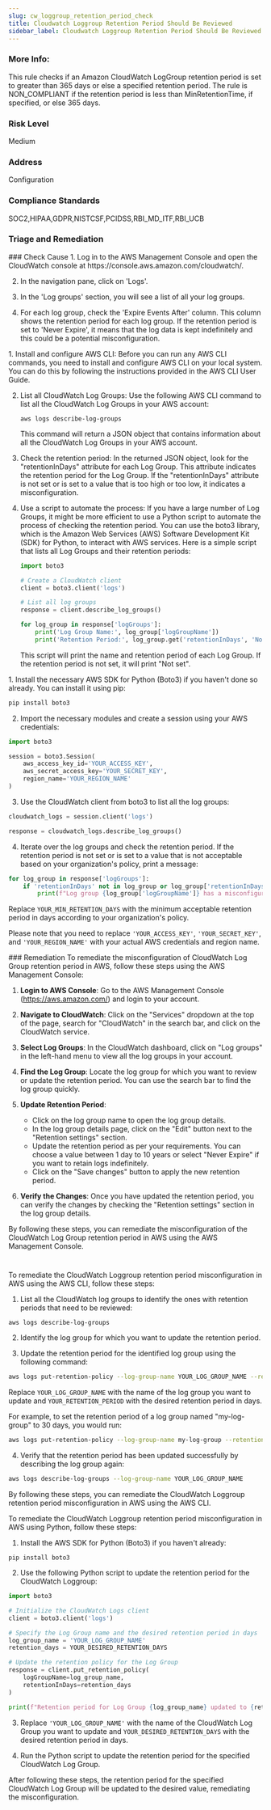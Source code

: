 ```yaml
---
slug: cw_loggroup_retention_period_check
title: Cloudwatch Loggroup Retention Period Should Be Reviewed
sidebar_label: Cloudwatch Loggroup Retention Period Should Be Reviewed
---
```


### More Info:

This rule checks if an Amazon CloudWatch LogGroup retention period is set to greater than 365 days or else a specified retention period. The rule is NON_COMPLIANT if the retention period is less than MinRetentionTime, if specified, or else 365 days.

### Risk Level

Medium

### Address

Configuration

### Compliance Standards

SOC2,HIPAA,GDPR,NISTCSF,PCIDSS,RBI_MD_ITF,RBI_UCB


### Triage and Remediation
<Tabs>

<Tab title='Cause'>
### Check Cause
<AccordionGroup>
<Accordion title='Using Console' defaultOpen='true'>
1. Log in to the AWS Management Console and open the CloudWatch console at https://console.aws.amazon.com/cloudwatch/.

2. In the navigation pane, click on 'Logs'.

3. In the 'Log groups' section, you will see a list of all your log groups. 

4. For each log group, check the 'Expire Events After' column. This column shows the retention period for each log group. If the retention period is set to 'Never Expire', it means that the log data is kept indefinitely and this could be a potential misconfiguration.
</Accordion>

<Accordion title='Using CLI'>
1. Install and configure AWS CLI: Before you can run any AWS CLI commands, you need to install and configure AWS CLI on your local system. You can do this by following the instructions provided in the AWS CLI User Guide.

2. List all CloudWatch Log Groups: Use the following AWS CLI command to list all the CloudWatch Log Groups in your AWS account:

   ```
   aws logs describe-log-groups
   ```

   This command will return a JSON object that contains information about all the CloudWatch Log Groups in your AWS account.

3. Check the retention period: In the returned JSON object, look for the "retentionInDays" attribute for each Log Group. This attribute indicates the retention period for the Log Group. If the "retentionInDays" attribute is not set or is set to a value that is too high or too low, it indicates a misconfiguration.

4. Use a script to automate the process: If you have a large number of Log Groups, it might be more efficient to use a Python script to automate the process of checking the retention period. You can use the boto3 library, which is the Amazon Web Services (AWS) Software Development Kit (SDK) for Python, to interact with AWS services. Here is a simple script that lists all Log Groups and their retention periods:

   ```python
   import boto3

   # Create a CloudWatch client
   client = boto3.client('logs')

   # List all log groups
   response = client.describe_log_groups()

   for log_group in response['logGroups']:
       print('Log Group Name:', log_group['logGroupName'])
       print('Retention Period:', log_group.get('retentionInDays', 'Not set'))
   ```
   
   This script will print the name and retention period of each Log Group. If the retention period is not set, it will print "Not set".
</Accordion>

<Accordion title='Using Python'>
1. Install the necessary AWS SDK for Python (Boto3) if you haven't done so already. You can install it using pip:

```python
pip install boto3
```

2. Import the necessary modules and create a session using your AWS credentials:

```python
import boto3

session = boto3.Session(
    aws_access_key_id='YOUR_ACCESS_KEY',
    aws_secret_access_key='YOUR_SECRET_KEY',
    region_name='YOUR_REGION_NAME'
)
```

3. Use the CloudWatch client from boto3 to list all the log groups:

```python
cloudwatch_logs = session.client('logs')

response = cloudwatch_logs.describe_log_groups()
```

4. Iterate over the log groups and check the retention period. If the retention period is not set or is set to a value that is not acceptable based on your organization's policy, print a message:

```python
for log_group in response['logGroups']:
    if 'retentionInDays' not in log_group or log_group['retentionInDays'] < YOUR_MIN_RETENTION_DAYS:
        print(f"Log group {log_group['logGroupName']} has a misconfigured retention period.")
```

Replace `YOUR_MIN_RETENTION_DAYS` with the minimum acceptable retention period in days according to your organization's policy.

Please note that you need to replace `'YOUR_ACCESS_KEY'`, `'YOUR_SECRET_KEY'`, and `'YOUR_REGION_NAME'` with your actual AWS credentials and region name.
</Accordion>

</AccordionGroup>
</Tab>

<Tab title='Remediation'>
### Remediation

<AccordionGroup>
<Accordion title='Using Console' defaultOpen='true'>
To remediate the misconfiguration of CloudWatch Log Group retention period in AWS, follow these steps using the AWS Management Console:

1. **Login to AWS Console**: Go to the AWS Management Console (https://aws.amazon.com/) and login to your account.

2. **Navigate to CloudWatch**: Click on the "Services" dropdown at the top of the page, search for "CloudWatch" in the search bar, and click on the CloudWatch service.

3. **Select Log Groups**: In the CloudWatch dashboard, click on "Log groups" in the left-hand menu to view all the log groups in your account.

4. **Find the Log Group**: Locate the log group for which you want to review or update the retention period. You can use the search bar to find the log group quickly.

5. **Update Retention Period**:
   - Click on the log group name to open the log group details.
   - In the log group details page, click on the "Edit" button next to the "Retention settings" section.
   - Update the retention period as per your requirements. You can choose a value between 1 day to 10 years or select "Never Expire" if you want to retain logs indefinitely.
   - Click on the "Save changes" button to apply the new retention period.

6. **Verify the Changes**: Once you have updated the retention period, you can verify the changes by checking the "Retention settings" section in the log group details.

By following these steps, you can remediate the misconfiguration of the CloudWatch Log Group retention period in AWS using the AWS Management Console.

#
</Accordion>

<Accordion title='Using CLI'>
To remediate the CloudWatch Loggroup retention period misconfiguration in AWS using the AWS CLI, follow these steps:

1. List all the CloudWatch log groups to identify the ones with retention periods that need to be reviewed:
```bash
aws logs describe-log-groups
```

2. Identify the log group for which you want to update the retention period.

3. Update the retention period for the identified log group using the following command:
```bash
aws logs put-retention-policy --log-group-name YOUR_LOG_GROUP_NAME --retention-in-days YOUR_RETENTION_PERIOD
```
Replace `YOUR_LOG_GROUP_NAME` with the name of the log group you want to update and `YOUR_RETENTION_PERIOD` with the desired retention period in days.

For example, to set the retention period of a log group named "my-log-group" to 30 days, you would run:
```bash
aws logs put-retention-policy --log-group-name my-log-group --retention-in-days 30
```

4. Verify that the retention period has been updated successfully by describing the log group again:
```bash
aws logs describe-log-groups --log-group-name YOUR_LOG_GROUP_NAME
```

By following these steps, you can remediate the CloudWatch Loggroup retention period misconfiguration in AWS using the AWS CLI.
</Accordion>

<Accordion title='Using Python'>
To remediate the CloudWatch Loggroup retention period misconfiguration in AWS using Python, follow these steps:

1. Install the AWS SDK for Python (Boto3) if you haven't already:
```
pip install boto3
```

2. Use the following Python script to update the retention period for the CloudWatch Loggroup:

```python
import boto3

# Initialize the CloudWatch Logs client
client = boto3.client('logs')

# Specify the Log Group name and the desired retention period in days
log_group_name = 'YOUR_LOG_GROUP_NAME'
retention_days = YOUR_DESIRED_RETENTION_DAYS

# Update the retention policy for the Log Group
response = client.put_retention_policy(
    logGroupName=log_group_name,
    retentionInDays=retention_days
)

print(f"Retention period for Log Group {log_group_name} updated to {retention_days} days.")
```

3. Replace `'YOUR_LOG_GROUP_NAME'` with the name of the CloudWatch Log Group you want to update and `YOUR_DESIRED_RETENTION_DAYS` with the desired retention period in days.

4. Run the Python script to update the retention period for the specified CloudWatch Log Group.

After following these steps, the retention period for the specified CloudWatch Log Group will be updated to the desired value, remediating the misconfiguration.
</Accordion>

</AccordionGroup>
</Tab>
</Tabs>

